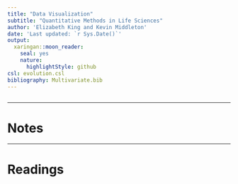 ```yaml
---
title: "Data Visualization"
subtitle: "Quantitative Methods in Life Sciences"
author: 'Elizabeth King and Kevin Middleton'
date: 'Last updated: `r Sys.Date()`'
output:
  xaringan::moon_reader:
    seal: yes
    nature:
      highlightStyle: github
csl: evolution.csl
bibliography: Multivariate.bib
---
```


```r
```

---

# Notes

---

# Readings

